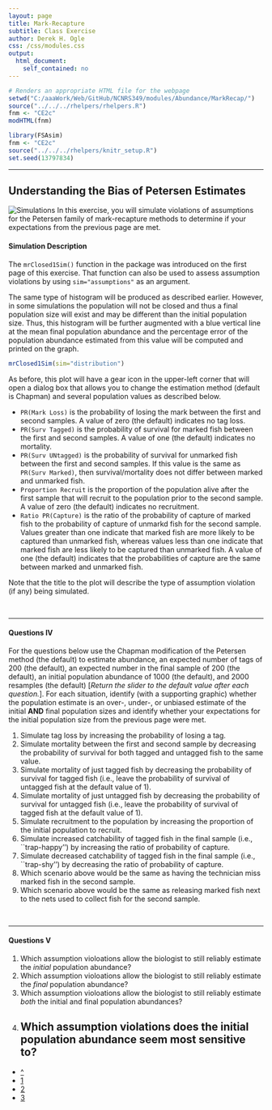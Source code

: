 ```yaml
---
layout: page
title: Mark-Recapture
subtitle: Class Exercise
author: Derek H. Ogle
css: /css/modules.css
output:
  html_document:
    self_contained: no
---
```


```r
# Renders an appropriate HTML file for the webpage
setwd("C:/aaaWork/Web/GitHub/NCNRS349/modules/Abundance/MarkRecap/")
source("../../../rhelpers/rhelpers.R")
fnm <- "CE2c"
modHTML(fnm)
```

```r
library(FSAsim)
fnm <- "CE2c"
source("../../../rhelpers/knitr_setup.R")
set.seed(13797834)
```

----

## Understanding the Bias of Petersen Estimates
<img src="../../../imgs/computer-1.jpg" alt="Simulations" class="img-right">
In this exercise, you will simulate violations of assumptions for the Petersen family of mark-recapture methods to determine if your expectations from the previous page are met.

#### Simulation Description

The `mrClosed1Sim()` function in the \R{FSAsims} package was introduced on the first page of this exercise.  That function can also be used to assess assumption violations by using `sim="assumptions"` as an argument.

The same type of histogram will be produced as described earlier.  However, in some simulations the population will not be closed and thus a final population size will exist and may be different than the initial population size.  Thus, this histogram will be further augmented with a blue vertical line at the mean final population abundance and the percentage error of the population abundance estimated from this value will be computed and printed on the graph.

```r
mrClosed1Sim(sim="distribution")
```

As before, this plot will have a gear icon in the upper-left corner that will open a dialog box that allows you to change the estimation method (default is Chapman) and several population values as described below.

* `PR(Mark Loss)` is the probability of losing the mark between the first and second samples.  A value of zero (the default) indicates no tag loss.
* `PR(Surv Tagged)` is the probability of survival for marked fish between the first and second samples.  A value of one (the default) indicates no mortality.
* `PR(Surv UNtagged)` is the probability of survival for unmarked fish between the first and second samples.  If this value is the same as `PR(Surv Marked)`, then survival/mortality does not differ between marked and unmarked fish.
* `Proportion Recruit` is the proportion of the population alive after the first sample that will recruit to the population prior to the second sample.  A value of zero (the default) indicates no recruitment.
* `Ratio PR(Capture)` is the ratio of the probability of capture of marked fish to the probability of capture of unmarkd fish for the second sample.  Values greater than one indicate that marked fish are more likely to be captured than unmarked fish, whereas values less than one indicate that marked fish are less likely to be captured than unmarked fish.  A value of one (the default) indicates that the probabilities of capture are the same between marked and unmarked fish.

Note that the title to the plot will describe the type of assumption violation (if any) being simulated.

\ 

----

#### Questions IV

For the questions below use the Chapman modification of the Petersen method (the default) to estimate abundance, an expected number of tags of 200 (the default), an expected number in the final sample of 200 (the default), an initial population abundance of 1000 (the default), and 2000 resamples (the default) [*Return the slider to the default value after each question.*].  For each situation, identify (with a supporting graphic) whether the population estimate is an over-, under-, or unbiased estimate of the initial **AND** final population sizes and identify whether your expectations for the initial population size from the previous page were met.  

1. Simulate tag loss by increasing the probability of losing a tag.
1. Simulate mortality between the first and second sample by decreasing the probability of survival for both tagged and untagged fish to the same value.
1. Simulate mortality of just tagged fish by decreasing the probability of survival for tagged fish (i.e., leave the probability of survival of untagged fish at the default value of 1).
1. Simulate mortality of just untagged fish by decreasing the probability of survival for untagged fish (i.e., leave the probability of survival of tagged fish at the default value of 1).
1. Simulate recruitment to the population by increasing the proportion of the initial population to recruit.
1. Simulate increased catchability of tagged fish in the final sample (i.e., ``trap-happy'') by increasing the ratio of probability of capture.
1. Simulate decreased catchability of tagged fish in the final sample (i.e., ``trap-shy'') by decreasing the ratio of probability of capture.
1. Which scenario above would be the same as having the technician miss marked fish in the second sample.
1. Which scenario above would be the same as releasing marked fish next to the nets used to collect fish for the second sample.

\ 

----

#### Questions V

1. Which assumption violoations allow the biologist to still reliably estimate the *initial* population abundance?
1. Which assumption violoations allow the biologist to still reliably estimate the *final* population abundance?
1. Which assumption violoations allow the biologist to still reliably estimate *both* the initial and final population abundances?
1. Which assumption violations does the initial population abundance seem most sensitive to?
----

<div class="text-center">
<ul class="pagination pagination-lg">
  <li><a href="index.html">^</a></li>
  <li><a href="#">1</a></li>
  <li><a href="CE2b.html">2</a></li>
  <li class="active"><a href="CE2c.html">3</a></li>
</ul>
